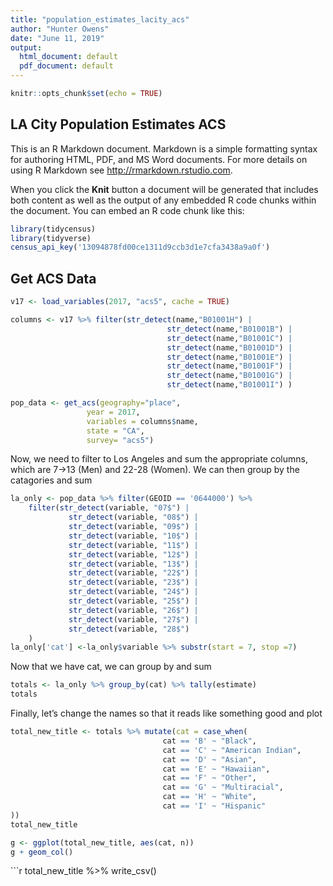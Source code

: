 ---
title: "population_estimates_lacity_acs"
author: "Hunter Owens"
date: "June 11, 2019"
output:
  html_document: default
  pdf_document: default
---

```{r setup, include=FALSE}
knitr::opts_chunk$set(echo = TRUE)
```

## LA City Population Estimates ACS
This is an R Markdown document. Markdown is a simple formatting syntax for authoring HTML, PDF, and MS Word documents. For more details on using R Markdown see <http://rmarkdown.rstudio.com>.

When you click the **Knit** button a document will be generated that includes both content as well as the output of any embedded R code chunks within the document. You can embed an R code chunk like this:

```{r echo=FALSE}
library(tidycensus)
library(tidyverse)
census_api_key('13094878fd00ce1311d9ccb3d1e7cfa3438a9a0f')
```

## Get ACS Data

```{r}

v17 <- load_variables(2017, "acs5", cache = TRUE)

columns <- v17 %>% filter(str_detect(name,"B01001H") | 
                                   str_detect(name,"B01001B") | 
                                   str_detect(name,"B01001C") |
                                   str_detect(name,"B01001D") |
                                   str_detect(name,"B01001E") |
                                   str_detect(name,"B01001F") |
                                   str_detect(name,"B01001G") |
                                   str_detect(name,"B01001I") )

pop_data <- get_acs(geography="place",
                 year = 2017,
                 variables = columns$name,
                 state = "CA", 
                 survey= "acs5")
```

Now, we need to filter to Los Angeles and sum the appropriate columns, 
which are 7->13 (Men) and 22-28 (Women). We can then group by the catagories and sum

```{r}
la_only <- pop_data %>% filter(GEOID == '0644000') %>%
    filter(str_detect(variable, "07$") |
             str_detect(variable, "08$") |
             str_detect(variable, "09$") |
             str_detect(variable, "10$") |
             str_detect(variable, "11$") |
             str_detect(variable, "12$") |
             str_detect(variable, "13$") |
             str_detect(variable, "22$") |
             str_detect(variable, "23$") |
             str_detect(variable, "24$") |
             str_detect(variable, "25$") |
             str_detect(variable, "26$") |
             str_detect(variable, "27$") |
             str_detect(variable, "28$")
    ) 
la_only['cat'] <-la_only$variable %>% substr(start = 7, stop =7)

```
Now that we have cat, we can group by and sum  
```{r}
totals <- la_only %>% group_by(cat) %>% tally(estimate)
totals
```


Finally, let's change the names so that it reads like something good and plot

```{r}
total_new_title <- totals %>% mutate(cat = case_when(
                                  cat == 'B' ~ "Black",
                                  cat == 'C' ~ "American Indian",
                                  cat == 'D' ~ "Asian",
                                  cat == 'E' ~ "Hawaiian",
                                  cat == 'F' ~ "Other",
                                  cat == 'G' ~ "Multiracial",
                                  cat == 'H' ~ "White",
                                  cat == 'I' ~ "Hispanic"
))
total_new_title
```
```{r}
g <- ggplot(total_new_title, aes(cat, n))
g + geom_col()
```
```{r}
total_new_title %>% write_csv()